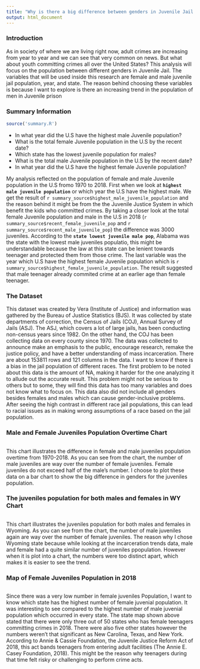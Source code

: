 ```yaml
---
title: "Why is there a big difference between genders in Juvenile Jail Population?"
output: html_document
---
```


### Introduction

As in society of where we are living right now, adult crimes are increasing from year to year and we can see that very common on news. But what about youth committing crimes all over the United States? This analysis will focus on the population between different genders in Juvenile Jail. The variables that will be used inside this research are female and male juvenile jail population, year, and state. The reason behind choosing these variables is because I want to explore is there an increasing trend in the population of men in Juvenile prison 

### Summary Information


```r
source('summary.R')
```

- In what year did the U.S have the highest male Juvenile population?
- What is the total female Juvenile population in the U.S by the recent date?
- Which state has the lowest juvenile population for males?
- What is the total male Juvenile population in the U.S by the recent date?
- In what year did the U.S have the highest female Juvenile population?

My analysis reflected on the population of female and male Juvenile population in the U.S fromo 1970 to 2018. First when we look at **`highest male juvenile population`** or which year the U.S have the highest male. We get the result of `r summary_source$highest_male_juvenile_population` and the reason behind it might be from the the Juvenile Justice System in which benefit the kids who committed crimes. By taking a closer look at the total female Juvenile population and male in the U.S in 2018 (`r summary_source$recent_female_juvenile_pop` and `r summary_source$recent_male_juvenile_pop`) the difference was 3000 juveniles. According to the **`state lowest juvenile male pop`**, Alabama was the state with the lowest male juveniles populatio, this might be understandable because the law at this state can be lenient towards teenager and protected them from those crime. The last variable was the year which U.S have the highest female Juvenile population which is `r summary_source$highest_female_juvenile_population`. The result suggested that male teenager already commited crime at an earlier age than female teenager.      

### The Dataset

This dataset was created by Vera (Institute of Justice) and information was gathered by the Bureau of Justice Statistics (BJS). It was collected by state departments of correction, the Census of Jails (COJ), Annual Survey of Jails (ASJ). The ASJ, which covers a lot of large jails, has been conducting non-census years since 1982. On the other hand, the COJ has been collecting data on every county since 1970. The data was collected to announce make an emphasis to the public, encourage research, remake the justice policy, and have a better understanding of mass incarceration. There are about 153811 rows and 121 columns in the data. I want to know if there is a bias in the jail population of different races. The first problem to be noted about this data is the amount of NA, making it harder for the one analyzing it to allude out the accurate result. This problem might not be serious to others but to some, they will find this data has too many variables and does not know what to focus on. This data also did not include all genders besides females and males which can cause gender-inclusive problems. After seeing the high contrast in different race jail populations, this can lead to racial issues as in making wrong assumptions of a race based on the jail population.


### Male and Female Juveniles Population Overtime Chart

```r
```

This chart illustrates the difference in female and male juveniles population overtime from 1970-2018. As you can see from the chart, the number of male juveniles are way over the number of female juveniles. Female juveniles do not exceed half of the male's number. I choose to plot these data on a bar chart to show the big difference in genders for the juveniles population. 


### The juveniles population for both males and females in WY Chart

```r
```

This chart illustrates the juveniles population for both males and females in Wyoming. As you can see from the chart, the number of male juveniles again are way over the number of female juveniles. The reason why I chose Wyoming state because while looking at the incarceration trends data, male and female had a quite similar number of juveniles ppopulation. However when it is plot into a chart, the numbers were too distinct apart, which makes it is easier to see the trend.  


### Map of Female Juveniles Population in 2018

```r
```

Since there was a very low number in female juveniles Population, I want to know which state has the highest number of female juvenial population. It was interesting to see compared to the highest number of male juvenial population which occurred in every state. The state map shown above stated that there were only three out of 50 states who has female teenagers committing crimes in 2018. There were also five other states however the numbers weren't that significant as New Carolina, Texas, and New York. According to Annie & Cassie Foundation, the Juvenile Justice Reform Act of 2018, this act bands teenagers from entering adult facilities (The Annie E. Casey Foundation, 2018). This might be the reason why teenagers during that time felt risky or challenging to perform crime acts. 
